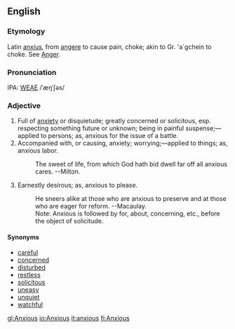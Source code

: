 ==English==
===Etymology===
Latin [[anxius]], from [[angere]] to cause pain, choke; akin to Gr. 'a`gchein to choke.  See [[Anger]].

===Pronunciation===
IPA: [[WEAE]] /ˈæŋˈʃəs/

===Adjective===
# Full of [[anxiety]] or disquietude; greatly concerned or solicitous, esp. respecting something future or unknown; being in painful suspense;&mdash;applied to persons; as, anxious for the issue of a battle.
# Accompanied with, or causing, anxiety; worrying;&mdash;applied to things; as, anxious labor.
#:    The sweet of life, from which God hath bid dwell far off all anxious cares. --Milton.
# Earnestly desirous; as, anxious to please.
#:    He sneers alike at those who are anxious to preserve and at those who are eager for reform. --Macaulay.
#:    Note: Anxious is followed by for, about, concerning, etc., before the object of solicitude.

====Synonyms====
*[[careful]]
*[[concerned]]
*[[disturbed]]
*[[restless]]
*[[solicitous]]
*[[uneasy]]
*[[unquiet]]
*[[watchful]]

<!-- material copied from Webster's Revised Unabridged Dictionary (1913) -->

[[gl:Anxious]]
[[io:Anxious]]
[[it:anxious]]
[[fi:Anxious]]